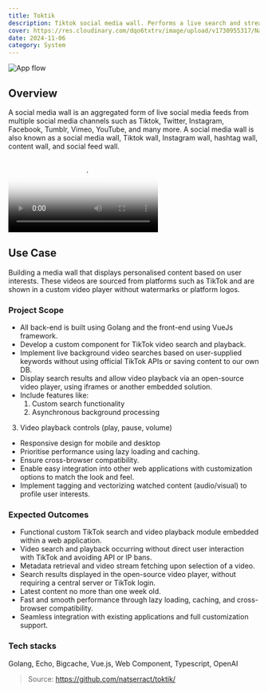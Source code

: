 ```yaml
---
title: Toktik
description: Tiktok social media wall. Performs a live search and streams relevant video results, allowing users to view a curated feed of videos without requiring API permissions or long-term data storage.
cover: https://res.cloudinary.com/dqo6txtrv/image/upload/v1730955317/Natserract%20Blog/projects/toktik.png
date: 2024-11-06
category: System
---
```


![App flow](https://res.cloudinary.com/dqo6txtrv/image/upload/v1730955317/Natserract%20Blog/projects/toktik.png)

## Overview

A social media wall is an aggregated form of live social media feeds from multiple social media channels such as Tiktok, Twitter, Instagram, Facebook, Tumblr, Vimeo, YouTube, and many more. A social media wall is also known as a social media wall, Tiktok wall, Instagram wall, hashtag wall, content wall, and social feed wall.

<video
  src="https://res.cloudinary.com/dqo6txtrv/video/upload/v1730957747/Natserract%20Blog/projects/demo_toktik_2_oywmme.mov"
  poster="https://raw.githubusercontent.com/natserract/toktik/main/public/demo.png" controls></video>

## Use Case

Building a media wall that displays personalised content based on user interests. These videos are sourced from platforms such as TikTok and are shown in a custom video player without watermarks or platform logos.

### Project Scope
- All back-end is built using Golang and the front-end using VueJs framework.
- Develop a custom component for TikTok video search and playback.
- Implement live background video searches based on user-supplied keywords without using official TikTok APIs or saving content to our own DB.
- Display search results and allow video playback via an open-source video player, using iframes or another embedded solution.
- Include features like:
  1. Custom search functionality
  2. Asynchronous background processing
3. Video playback controls (play, pause, volume)
- Responsive design for mobile and desktop
- Prioritise performance using lazy loading and caching.
- Ensure cross-browser compatibility.
- Enable easy integration into other web applications with customization options to match the look and feel.
- Implement tagging and vectorizing watched content (audio/visual) to profile user interests.

### Expected Outcomes
- Functional custom TikTok search and video playback module embedded within a web application.
- Video search and playback occurring without direct user interaction with TikTok and avoiding API or IP bans.
- Metadata retrieval and video stream fetching upon selection of a video.
- Search results displayed in the open-source video player, without requiring a central server or TikTok login.
- Latest content no more than one week old.
- Fast and smooth performance through lazy loading, caching, and cross-browser compatibility.
- Seamless integration with existing applications and full customization support.

### Tech stacks
Golang, Echo, Bigcache, Vue.js, Web Component, Typescript, OpenAI

> Source: https://github.com/natserract/toktik/